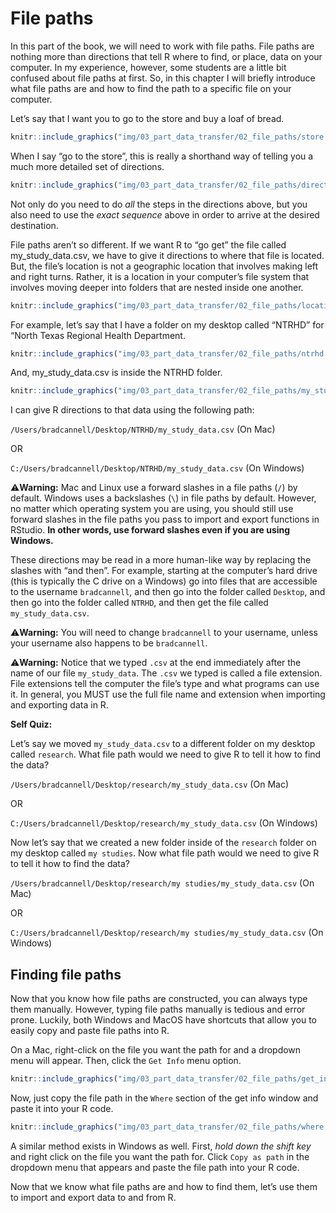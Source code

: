 # File paths

<!-- 
This chapter gives an overview of file paths.

Maybe start with importing data and then come back to this?
-->

In this part of the book, we will need to work with file paths. File paths are nothing more than directions that tell R where to find, or place, data on your computer. In my experience, however, some students are a little bit confused about file paths at first. So, in this chapter I will briefly introduce what file paths are and how to find the path to a specific file on your computer.

Let’s say that I want you to go to the store and buy a loaf of bread.

```r
knitr::include_graphics("img/03_part_data_transfer/02_file_paths/store.png")
```

When I say “go to the store”, this is really a shorthand way of telling you a much more detailed set of directions. 

```r
knitr::include_graphics("img/03_part_data_transfer/02_file_paths/directions.png")
```

Not only do you need to do _all_ the steps in the directions above, but you also need to use the _exact sequence_ above in order to arrive at the desired destination.

File paths aren't so different. If we want R to "go get" the file called my_study_data.csv, we have to give it directions to where that file is located. But, the file's location is not a geographic location that involves making left and right turns. Rather, it is a location in your computer's file system that involves moving deeper into folders that are nested inside one another.

```r
knitr::include_graphics("img/03_part_data_transfer/02_file_paths/locations.png")
```

For example, let's say that I have a folder on my desktop called "NTRHD" for "North Texas Regional Health Department.

```r
knitr::include_graphics("img/03_part_data_transfer/02_file_paths/ntrhd.png")
```

And, my_study_data.csv is inside the NTRHD folder.

```r
knitr::include_graphics("img/03_part_data_transfer/02_file_paths/my_study_data.png")
```

I can give R directions to that data using the following path:

`/Users/bradcannell/Desktop/NTRHD/my_study_data.csv` (On Mac)

OR

`C:/Users/bradcannell/Desktop/NTRHD/my_study_data.csv` (On Windows)

<p class="warning"> ⚠️**Warning:** Mac and Linux use a forward slashes in a file paths (`/`) by default. Windows uses a backslashes (`\`) in file paths by default. However, no matter which operating system you are using, you should still use forward slashes in the file paths you pass to import and export functions in RStudio. **In other words, use forward slashes even if you are using Windows.**</p>

These directions may be read in a more human-like way by replacing the slashes with "and then". For example, starting at the computer's hard drive (this is typically the C drive on a Windows) go into files that are accessible to the username `bradcannell`, and then go into the folder called `Desktop`, and then go into the folder called `NTRHD`, and then get the file called `my_study_data.csv`. 

<p class="warning"> ⚠️**Warning:** You will need to change `bradcannell` to your username, unless your username also happens to be `bradcannell`.</p>

<p class="warning"> ⚠️**Warning:** Notice that we typed `.csv` at the end immediately after the name of our file `my_study_data`. The `.csv` we typed is called a file extension. File extensions tell the computer the file's type and what programs can use it. In general, you MUST use the full file name and extension when importing and exporting data in R.</p>

**Self Quiz:**

Let's say we moved `my_study_data.csv` to a different folder on my desktop called `research`. What file path would we need to give R to tell it how to find the data?


`/Users/bradcannell/Desktop/research/my_study_data.csv` (On Mac)

OR

`C:/Users/bradcannell/Desktop/research/my_study_data.csv` (On Windows)

Now let's say that we created a new folder inside of the `research` folder on my desktop called `my studies`. Now what file path would we need to give R to tell it how to find the data?

`/Users/bradcannell/Desktop/research/my studies/my_study_data.csv` (On Mac)

OR

`C:/Users/bradcannell/Desktop/research/my studies/my_study_data.csv` (On Windows)

## Finding file paths

Now that you know how file paths are constructed, you can always type them manually. However, typing file paths manually is tedious and error prone. Luckily, both Windows and MacOS have shortcuts that allow you to easily copy and paste file paths into R.

On a Mac, right-click on the file you want the path for and a dropdown menu will appear. Then, click the `Get Info` menu option.

```r
knitr::include_graphics("img/03_part_data_transfer/02_file_paths/get_info.png")
```

Now, just copy the file path in the `Where` section of the get info window and paste it into your R code.

```r
knitr::include_graphics("img/03_part_data_transfer/02_file_paths/where.png")
```

A similar method exists in Windows as well. First, _hold down the shift key_ and right click on the file you want the path for. Click `Copy as path` in the dropdown menu that appears and paste the file path into your R code.

Now that we know what file paths are and how to find them, let's use them to import and export data to and from R.
